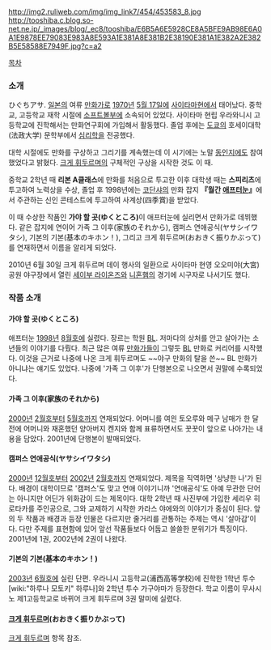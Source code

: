 http://img2.ruliweb.com/img/img_link7/454/453583_8.jpg
http://tooshiba.c.blog.so-net.ne.jp/_images/blog/_ec8/tooshiba/E6B5A6E5928CE8A5BFE9AB98E6A0A1E9878EE79083E983A8E593A1E381A8E381B2E38190E381A1E382A2E382B5E58588E7949F.jpg?c=a2

[[목차]]
=== 소개 ===
ひぐちアサ. [[일본]]의 여류 [[만화가]]로 [[1970년]] [[5월 17일]]에 [[사이타마]]현에서 태어났다. 중학교, 고등학교 재학 시절에 [[소프트볼]]부에 소속되어 있었다. 사이타마 현립 우라와니시 고등학교에 진학해서는 만화연구회에 가입해서 활동했다. 졸업 후에는 [[도쿄]]의 호세이대학(法政大学) 문학부에서 [[심리학]]을 전공했다.

대학 시절에도 만화를 구상하고 그리기를 계속했는데 이 시기에는 노말 [[동인지]]에도 참여했었다고 밝혔다. [[크게 휘두르며]]의 구체적인 구상을 시작한 것도 이 때.

중학교 2학년 때 '''리본 A클래스'''에 만화를 처음으로 투고한 이후 대학생 때는 '''스피리츠'''에 투고하여 노력상을 수상, 졸업 후 1998년에는 [[코단샤]]의 만화 잡지 '''『월간 [[애프터눈]]』'''에서 주관하는 신인 콘테스트에 투고하여 사계상(四季賞)을 받았다.

이 때 수상한 작품인 '''가야 할 곳(ゆくところ)'''이 애프터눈에 실리면서 만화가로 데뷔했다. 같은 잡지에 연이어 가족 그 이후(家族のそれから), 캠퍼스 연애공식(ヤサシイワタシ), 기본의 기본(基本のキホン！), 그리고 크게 휘두르며(おおきく振りかぶって)를 연재하면서 이름을 알리게 되었다.

2010년 6월 30일 크게 휘두르며 데이 행사의 일환으로 사이타마 현영 오오미야(大宮)공원 야구장에서 열린 [[세이부 라이온즈]]와 [[니혼햄]]의 경기에 시구자로 나서기도 했다.

=== 작품 소개 ===
==== 가야 할 곳(ゆくところ) ====
애프터눈 [[1998년]] [[8월]]호에 실렸다. 장르는 학원 [[BL]]. 저마다의 상처를 안고 살아가는 소년들의 이야기를 다뤘다. 최근 많은 여류 [[만화가]]들이 그렇듯 [[BL]] 만화로 커리어를 시작했다. 이것을 근거로 나중에 나온 크게 휘두르며도 ~~야구 만화의 탈을 쓴~~ BL 만화가 아니냐는 얘기도 있었다. 나중에 '가족 그 이후'가 단행본으로 나오면서 권말에 수록되었다.

==== 가족 그 이후(家族のそれから) ====
[[2000년]] [[2월]]호부터 [[5월]]호까지 연재되었다. 어머니를 여읜 토오루와 메구 남매가 한 달 전에 어머니와 재혼했던 양아버지 켄지와 함께 표류하면서도 꿋꿋이 앞으로 나아가는 내용을 담았다. 2001년에 단행본이 발매되었다.

==== 캠퍼스 연애공식(ヤサシイワタシ) ====
[[2000년]] [[12월]]호부터 [[2002년]] [[2월]]호까지 연재되었다. 제목을 직역하면 '상냥한 나'가 된다. 배경이 대학이므로 '캠퍼스'도 맞고 연애 이야기니까 '연애공식'도 아예 무관한 단어는 아니지만 어딘가 위화감이 드는 제목이다. 대학 2학년 때 사진부에 가입한 세리우 히로타카를 주인공으로, 그와 교제하기 시작한 카라스 야에와의 이야기가 중심이 된다. 앞의 두 작품과 배경과 등장 인물은 다르지만 줄거리를 관통하는 주제는 역시 '살아감'이다. 다만 주제를 표현함에 있어 앞선 작품들보다 어둡고 쓸쓸한 분위기가 특징이다. 2001년에 1권, 2002년에 2권이 나왔다.

==== 기본의 기본(基本のキホン！) ====
[[2003년]] [[6월]]호에 실린 단편. 우라니시 고등학교(浦西高等学校)에 진학한 1학년 투수 [wiki:"하루나 모토키" 하루나]와 2학년 투수 가구야마가 등장한다. 학교 이름이 무사시노 제1고등학교로 바뀌어 크게 휘두르며 3권 말미에 실렸다.

==== [[크게 휘두르며]](おおきく振りかぶって) ====
[[크게 휘두르며]] 항목 참조.


